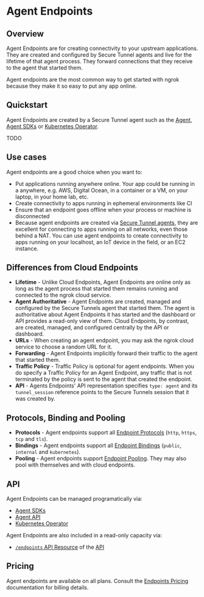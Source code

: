 # Agent Endpoints

## Overview

Agent Endpoints are for creating connectivity to your upstream applications.
They are created and configured by Secure Tunnel agents and live for the
lifetime of that agent process. They forward connections that they receive to
the agent that started them.

Agent endpoints are the most common way to get started with ngrok because they
make it so easy to put any app online.

## Quickstart

Agent Endpoints are created by a Secure Tunnel agent such as the
[Agent](/agent/), [Agent SDKs](/agent-sdks) or [Kubernetes Operator](/k8s/).

TODO

## Use cases

Agent endpoints are a good choice when you want to:

- Put applications running anywhere online. Your app could be running in a
  anywhere, e.g. AWS, Digital Ocean, in a container or a VM, on your laptop, in
  your home lab, etc.
- Create connectivity to apps running in ephemeral environments like CI
- Ensure that an endpoint goes offline when your process or machine is
  disconnected
- Because agent endpoints are created via [Secure Tunnel agents](/agent/),
  they are excellent for connecting to apps running on all networks, even those
  behind a NAT. You can use agent endpoints to create connectivity to apps
  running on your localhost, an IoT device in the field, or an EC2 instance.

## Differences from Cloud Endpoints

- **Lifetime** - Unlike Cloud Endpoints, Agent Endpoints are online only as
  long as the agent process that started them remains running and connected to
  the ngrok cloud service.
- **Agent Authoritative** - Agent Endpoints are created, managed and configured
  by the Secure Tunnels agent that started them. The agent is authoritative
  about Agent Endpoints it has started and the dashboard or API provides a
  read-only view of them. Cloud Endpoints, by contrast, are created, managed, and
  configured centrally by the API or dashboard.
- **URLs** - When creating an agent endpoint, you may ask the ngrok cloud
  service to choose a random URL for it.
- **Forwarding** - Agent Endpoints implicitly forward their traffic to the
  agent that started them.
- **Traffic Policy** - Traffic Policy is optional for agent endpoints. When you
  do specify a Traffic Policy for an Agent Endpoint, any traffic that is not
  terminated by the policy is sent to the agent that created the endpoint.
- **API** - Agents Endpoints' API representation specifies `type: agent` and its
  `tunnel_session` reference points to the Secure Tunnels session that it was
  created by.

## Protocols, Binding and Pooling

- **Protocols** - Agent endpoints support all [Endpoint
  Protocols](/universal-gateway/endpoints/#protocol) (`http`, `https`, `tcp`
  and `tls`).
- **Bindings** - Agent endpoints support all [Endpoint
  Bindings](/universal-gateway/endpoints/#bindings) (`public`,
  `internal` and `kubernetes`).
- **Pooling** - Agent endpoints support [Endpoint
  Pooling](/universal-gateway/endpoint-pooling/). They may also pool with
  themselves and with cloud endpoints.

## API

Agent Endpoints can be managed programatically via:

- [Agent SDKs](/agent-sdks/)
- [Agent API](/agent/api/)
- [Kubernetes Operator](/k8s/getting-started-kic/)

Agent Endpoints are also included in a read-only capacity via:

- [`/endpoints` API Resource](/api/resources/endpoints/#list-endpoints) of the [API](/api)

## Pricing

Agent endpoints are available on all plans. Consult the [Endpoints
Pricing](/universal-gateway/endpoints/#pricing) documentation for
billing details.
